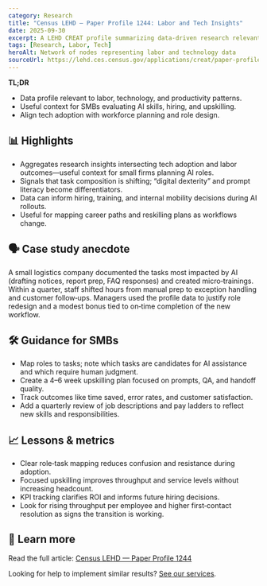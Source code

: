```yaml
---
category: Research
title: "Census LEHD — Paper Profile 1244: Labor and Tech Insights"
date: 2025-09-30
excerpt: A LEHD CREAT profile summarizing data-driven research relevant to labor dynamics and technology adoption.
tags: [Research, Labor, Tech]
heroAlt: Network of nodes representing labor and technology data
sourceUrl: https://lehd.ces.census.gov/applications/creat/paper-profile/1244
---
```


**TL;DR**

- Data profile relevant to labor, technology, and productivity patterns.
- Useful context for SMBs evaluating AI skills, hiring, and upskilling.
- Align tech adoption with workforce planning and role design.

## 📊 Highlights

- Aggregates research insights intersecting tech adoption and labor outcomes—useful context for small firms planning AI roles.
- Signals that task composition is shifting; “digital dexterity” and prompt literacy become differentiators.
- Data can inform hiring, training, and internal mobility decisions during AI rollouts.
- Useful for mapping career paths and reskilling plans as workflows change.

## 🗣 Case study anecdote

A small logistics company documented the tasks most impacted by AI (drafting notices, report prep, FAQ responses) and created micro‑trainings. Within a quarter, staff shifted hours from manual prep to exception handling and customer follow‑ups. Managers used the profile data to justify role redesign and a modest bonus tied to on‑time completion of the new workflow.

## 🛠 Guidance for SMBs

- Map roles to tasks; note which tasks are candidates for AI assistance and which require human judgment.
- Create a 4–6 week upskilling plan focused on prompts, QA, and handoff quality.
- Track outcomes like time saved, error rates, and customer satisfaction.
- Add a quarterly review of job descriptions and pay ladders to reflect new skills and responsibilities.

## 📈 Lessons & metrics

- Clear role‑task mapping reduces confusion and resistance during adoption.
- Focused upskilling improves throughput and service levels without increasing headcount.
- KPI tracking clarifies ROI and informs future hiring decisions.
- Look for rising throughput per employee and higher first‑contact resolution as signs the transition is working.

## 🔗 Learn more

Read the full article: <a href="https://lehd.ces.census.gov/applications/creat/paper-profile/1244" target="_blank" rel="noopener noreferrer">Census LEHD — Paper Profile 1244</a>

Looking for help to implement similar results? <a href="/services">See our services</a>.
